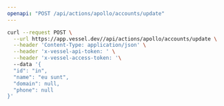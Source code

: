 ```yaml
---
openapi: "POST /api/actions/apollo/accounts/update"
---
```


<RequestExample>

```bash Request
curl --request POST \
  --url https://app.vessel.dev//api/actions/apollo/accounts/update \
  --header 'Content-Type: application/json' \
  --header 'x-vessel-api-token: ' \
  --header 'x-vessel-access-token: '\ 
  --data '{
  "id": "in",
  "name": "eu sunt",
  "domain": null,
  "phone": null
}'
```

</RequestExample>


      